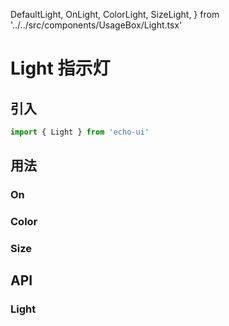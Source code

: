   DefaultLight,
  OnLight,
  ColorLight,
  SizeLight,
} from '../../src/components/UsageBox/Light.tsx'

# Light 指示灯

## 引入

```ts
import { Light } from 'echo-ui'
```

## 用法

<DefaultLight />

### On

<OnLight />

### Color

<ColorLight />

### Size

<SizeLight />

## API

### Light

<LightAPITable />
